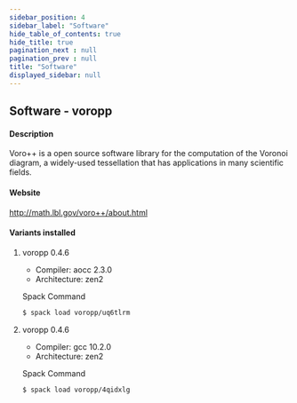 ```yaml
---
sidebar_position: 4
sidebar_label: "Software"
hide_table_of_contents: true
hide_title: true
pagination_next : null
pagination_prev : null
title: "Software"
displayed_sidebar: null
---
```


## Software - voropp


#### Description
Voro++ is a open source software library for the computation of the Voronoi diagram, a widely-used tessellation that has applications in many scientific fields.

#### Website
http://math.lbl.gov/voro++/about.html

#### Variants installed

1. voropp 0.4.6

    - Compiler: aocc 2.3.0
    - Architecture: zen2

    Spack Command
    ```bash
    $ spack load voropp/uq6tlrm
    ```

2. voropp 0.4.6

    - Compiler: gcc 10.2.0
    - Architecture: zen2

    Spack Command
    ```bash
    $ spack load voropp/4qidxlg
    ```
